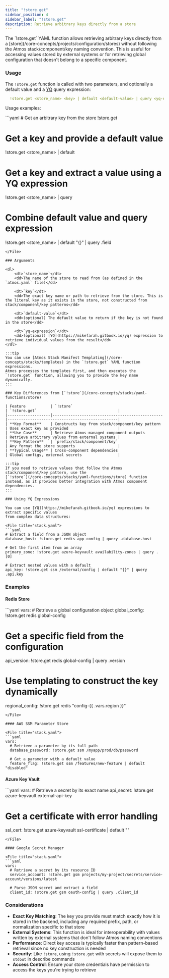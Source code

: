 ```yaml
---
title: "!store.get"
sidebar_position: 4
sidebar_label: "!store.get"
description: Retrieve arbitrary keys directly from a store
---
```



<Intro>
    The `!store.get` YAML function allows retrieving arbitrary keys directly from a [store](/core-concepts/projects/configuration/stores)
    without following the Atmos stack/component/key naming convention. This is useful for accessing values stored by external systems
    or for retrieving global configuration that doesn't belong to a specific component.
</Intro>

### Usage

The `!store.get` function is called with two parameters, and optionally a default value and
a [YQ](https://mikefarah.gitbook.io/yq) query expression:

```yaml
  !store.get <store_name> <key> | default <default-value> | query <yq-expression>
```

Usage examples:

<File title="stack.yaml">
```yaml
  # Get an arbitrary key from the store
  !store.get <store_name> <key>

  # Get a key and provide a default value
  !store.get <store_name> <key> | default <default-value>

  # Get a key and extract a value using a YQ expression
  !store.get <store_name> <key> | query <yq-expression>

  # Combine default value and query expression
  !store.get <store_name> <key> | default "{}" | query .field
```
</File>

### Arguments

<dl>
    <dt>`store_name`</dt>
    <dd>The name of the store to read from (as defined in the `atmos.yaml` file)</dd>

    <dt>`key`</dt>
    <dd>The exact key name or path to retrieve from the store. This is the literal key as it exists in the store, not constructed from stack/component/key patterns</dd>

    <dt>`default-value`</dt>
    <dd>(optional) The default value to return if the key is not found in the store</dd>

    <dt>`yq-expression`</dt>
    <dd>(optional) [YQ](https://mikefarah.gitbook.io/yq) expression to retrieve individual values from the result</dd>
</dl>

:::tip
You can use [Atmos Stack Manifest Templating](/core-concepts/stacks/templates) in the `!store.get` YAML function expressions.
Atmos processes the templates first, and then executes the `!store.get` function, allowing you to provide the key name
dynamically.
:::

### Key Differences from [`!store`](/core-concepts/stacks/yaml-functions/store)

| Feature           | `!store`                                        | `!store.get`                                    |
|-------------------|-------------------------------------------------|-------------------------------------------------|
| **Key Format**    | Constructs key from stack/component/key pattern | Uses exact key as provided                      |
| **Use Case**      | Retrieve Atmos-managed component outputs        | Retrieve arbitrary values from external systems |
| **Key Pattern**   | `prefix/stack/component/key`                    | Any format the store supports                   |
| **Typical Usage** | Cross-component dependencies                    | Global configs, external secrets                |

:::tip
If you need to retrieve values that follow the Atmos stack/component/key pattern, use the
[`!store`](/core-concepts/stacks/yaml-functions/store) function instead, as it provides better integration with Atmos component dependencies.
:::

### Using YQ Expressions

You can use [YQ](https://mikefarah.gitbook.io/yq) expressions to extract specific values
from complex data structures:

<File title="stack.yaml">
```yaml
# Extract a field from a JSON object
database_host: !store.get redis app-config | query .database.host

# Get the first item from an array
primary_zone: !store.get azure-keyvault availability-zones | query .[0]

# Extract nested values with a default
api_key: !store.get ssm /external/config | default "{}" | query .api.key
```
</File>

### Examples

#### Redis Store

<File title="stack.yaml">
```yaml
vars:
  # Retrieve a global configuration object
  global_config: !store.get redis global-config
  
  # Get a specific field from the configuration
  api_version: !store.get redis global-config | query .version
  
  # Use templating to construct the key dynamically
  regional_config: !store.get redis "config-{{ .vars.region }}"
```
</File>

#### AWS SSM Parameter Store

<File title="stack.yaml">
```yaml
vars:
  # Retrieve a parameter by its full path
  database_password: !store.get ssm /myapp/prod/db/password
  
  # Get a parameter with a default value
  feature_flag: !store.get ssm /features/new-feature | default "disabled"
```
</File>

#### Azure Key Vault

<File title="stack.yaml">
```yaml
vars:
  # Retrieve a secret by its exact name
  api_secret: !store.get azure-keyvault external-api-key
  
  # Get a certificate with error handling
  ssl_cert: !store.get azure-keyvault ssl-certificate | default ""
```
</File>

#### Google Secret Manager

<File title="stack.yaml">
```yaml
vars:
  # Retrieve a secret by its resource ID
  service_account: !store.get gsm projects/my-project/secrets/service-account/versions/latest
  
  # Parse JSON secret and extract a field
  client_id: !store.get gsm oauth-config | query .client_id
```
</File>

### Considerations

- **Exact Key Matching**: The key you provide must match exactly how it is stored in the backend, including any required
prefix, path, or normalization specific to that store
- **External Systems**: This function is ideal for interoperability with values written by external systems that don't
follow Atmos naming conventions
- **Performance**: Direct key access is typically faster than pattern-based retrieval since no key construction is needed
- **Security**: Like `!store`, using `!store.get` with secrets will expose them to `stdout` in describe commands
- **Access Control**: Ensure your store credentials have permission to access the keys you're trying to retrieve
